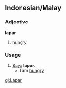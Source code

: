 == Indonesian/Malay ==
===Adjective===
'''lapar'''
# [[hungry]]

=== Usage ===
# [[saya|Saya]] '''lapar'''.
#* I am [[hungry]].

[[gl:Lapar]]
